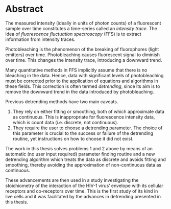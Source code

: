 # Abstract {-}

The measured intensity (ideally in units of photon counts) of a fluorescent sample over time constitutes a time-series called an _intensity trace_. The idea of _fluorescence fluctuation spectroscopy_ (FFS) is to extract information from intensity traces.

Photobleaching is the phenomenon of the breaking of fluorophores (light emitters) over time. Photobleaching causes fluorescent signal to diminish over time. This changes the intensity trace, introducing a downward trend.    

Many quantitative methods in FFS implicitly assume that there is no bleaching in the data. Hence, data with significant levels of photobleaching must be corrected prior to the application of equations and algorithms in these fields. This correction is often termed _detrending_, since its aim is to remove the downward trend in the data introduced by photobleaching. 

Previous detrending methods have two main caveats. 

1. They rely on either fitting or smoothing, both of which approximate data as continuous. This is inappropriate for fluorescence intensity data, which is count data (i.e. discrete, not continuous).
1. They require the user to choose a detrending parameter. The choice of this parameter is crucial to the success or failure of the detrending routine, yet instructions on how to choose it did not exist.

The work in this thesis solves problems 1 and 2 above by means of an automatic (no user input required) parameter finding routine and a new detrending algorithm which treats the data as discrete and avoids fitting and smoothing, thereby avoiding the approximation of non-continuous data as continuous. 

These advancements are then used in a study investigating the stoichiometry of the interaction of the HIV-1 virus' envelope with its cellular receptors and co-receptors over time. This is the first study of its kind in live cells and it was facilitated by the advances in detrending presented in this thesis.